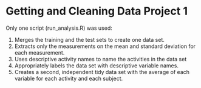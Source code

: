 Getting and Cleaning Data Project 1
========================================================

Only one script (run_analysis.R) was used:

1. Merges the training and the test sets to create one data set.
1. Extracts only the measurements on the mean and standard deviation for each measurement. 
1. Uses descriptive activity names to name the activities in the data set
1. Appropriately labels the data set with descriptive variable names. 
1. Creates a second, independent tidy data set with the average of each variable for each activity and each subject. 